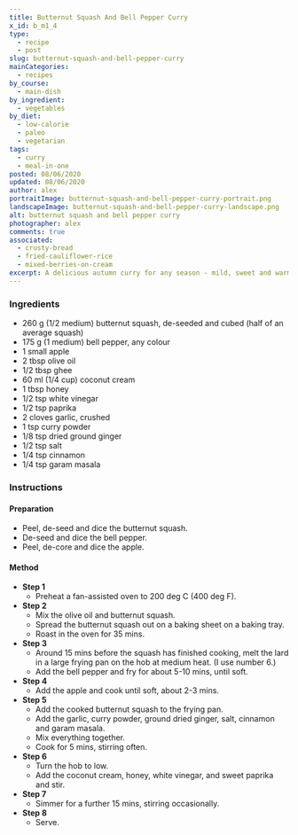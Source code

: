 ```yaml
---
title: Butternut Squash And Bell Pepper Curry
x_id: b_m1_4
type:
  - recipe
  - post
slug: butternut-squash-and-bell-pepper-curry
mainCategories: 
  - recipes
by_course:
  - main-dish
by_ingredient:
  - vegetables
by_diet:
  - low-calorie
  - paleo
  - vegetarian
tags:
  - curry
  - meal-in-one
posted: 08/06/2020
updated: 08/06/2020
author: alex
portraitImage: butternut-squash-and-bell-pepper-curry-portrait.png
landscapeImage: butternut-squash-and-bell-pepper-curry-landscape.png 
alt: butternut squash and bell pepper curry
photographer: alex
comments: true
associated: 
  - crusty-bread
  - fried-cauliflower-rice
  - mixed-berries-on-cream
excerpt: A delicious autumn curry for any season - mild, sweet and warming. 
---
```


<Ingredients>

### Ingredients
    
  - 260 g (1/2 medium) butternut squash, de-seeded and cubed (half of an average squash)
  - 175 g (1 medium) bell pepper, any colour
  - 1 small apple 
  - 2 tbsp olive oil
  - 1/2 tbsp ghee
  - 60 ml (1/4 cup) coconut cream
  - 1 tbsp honey
  - 1/2 tsp white vinegar
  - 1/2 tsp paprika
  - 2 cloves garlic, crushed
  - 1 tsp curry powder
  - 1/8 tsp dried ground ginger
  - 1/2 tsp salt
  - 1/4 tsp cinnamon
  - 1/4 tsp garam masala

</Ingredients>

<Instructions>

### Instructions

#### Preparation
  - Peel, de-seed and dice the butternut squash.
  - De-seed and dice the bell pepper.
  - Peel, de-core and dice the apple.

#### Method

  - **Step 1**
    - Preheat a fan-assisted oven to 200 deg C (400 deg F).
  - **Step 2**
    - Mix the olive oil and butternut squash.
    - Spread the butternut squash out on a baking sheet on a baking tray.
    - Roast in the oven for 35 mins.
  - **Step 3**
    - Around 15 mins before the squash has finished cooking, melt the lard in a large frying pan on the hob at medium heat. (I use number 6.)
    - Add the bell pepper and fry for about 5-10 mins, until soft.
  - **Step 4**
    - Add the apple and cook until soft, about 2-3 mins.
  - **Step 5**
    - Add the cooked butternut squash to the frying pan.
    - Add the garlic, curry powder, ground dried ginger, salt, cinnamon and garam masala. 
    - Mix everything together.
    - Cook for 5 mins, stirring often.
  - **Step 6**
    - Turn the hob to low.
    - Add the coconut cream, honey, white vinegar, and sweet paprika and stir.
  - **Step 7**
    - Simmer for a further 15 mins, stirring occasionally.
  - **Step 8**
    - Serve.

</Instructions>



